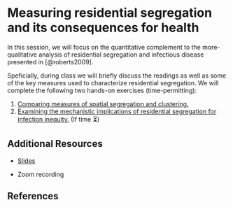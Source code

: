 # Measuring residential segregation and its consequences for health

In this session, we will focus on the quantitative complement to the more-qualitative analysis of residential segregation and infectious disease presented in [@roberts2009].

Speficially, during class we will briefly discuss the readings as well as some of the key measures used to characterize residential segregation. We will complete the following two hands-on exercises (time-permitting):

1. [Comparing measures of spatial segregation and clustering.](https://sph-umich.shinyapps.io/spatial_segregation)
2. [Examining the mechanistic implications of residential segregation for infection inequity.](https://sph-umich.shinyapps.io/segregation-transmission/) (If time ⏳)

## Additional Resources

- [Slides](slides/session_3_segregation.qmd)

- Zoom recording

## References